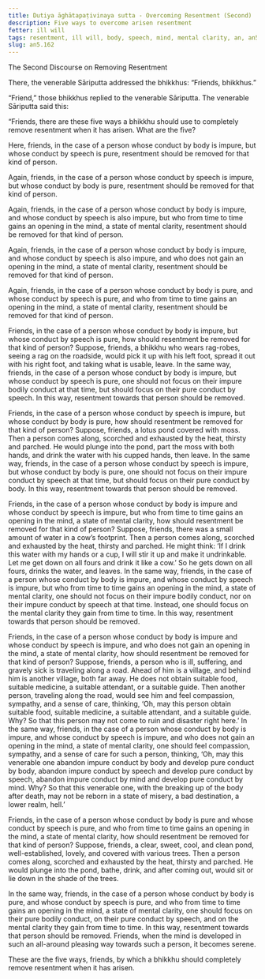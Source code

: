 ```yaml
---
title: Dutiya āghātapaṭivinaya sutta - Overcoming Resentment (Second)
description: Five ways to overcome arisen resentment
fetter: ill will
tags: resentment, ill will, body, speech, mind, mental clarity, an, an5
slug: an5.162
---
```


The Second Discourse on Removing Resentment

There, the venerable Sāriputta addressed the bhikkhus: “Friends, bhikkhus.”

“Friend,” those bhikkhus replied to the venerable Sāriputta. The venerable Sāriputta said this:

“Friends, there are these five ways a bhikkhu should use to completely remove resentment when it has arisen. What are the five?

Here, friends, in the case of a person whose conduct by body is impure, but whose conduct by speech is pure, resentment should be removed for that kind of person.

Again, friends, in the case of a person whose conduct by speech is impure, but whose conduct by body is pure, resentment should be removed for that kind of person.

Again, friends, in the case of a person whose conduct by body is impure, and whose conduct by speech is also impure, but who from time to time gains an opening in the mind, a state of mental clarity, resentment should be removed for that kind of person.

Again, friends, in the case of a person whose conduct by body is impure, and whose conduct by speech is also impure, and who does not gain an opening in the mind, a state of mental clarity, resentment should be removed for that kind of person.

Again, friends, in the case of a person whose conduct by body is pure, and whose conduct by speech is pure, and who from time to time gains an opening in the mind, a state of mental clarity, resentment should be removed for that kind of person.

Friends, in the case of a person whose conduct by body is impure, but whose conduct by speech is pure, how should resentment be removed for that kind of person? Suppose, friends, a bhikkhu who wears rag-robes, seeing a rag on the roadside, would pick it up with his left foot, spread it out with his right foot, and taking what is usable, leave. In the same way, friends, in the case of a person whose conduct by body is impure, but whose conduct by speech is pure, one should not focus on their impure bodily conduct at that time, but should focus on their pure conduct by speech. In this way, resentment towards that person should be removed.

Friends, in the case of a person whose conduct by speech is impure, but whose conduct by body is pure, how should resentment be removed for that kind of person? Suppose, friends, a lotus pond covered with moss. Then a person comes along, scorched and exhausted by the heat, thirsty and parched. He would plunge into the pond, part the moss with both hands, and drink the water with his cupped hands, then leave. In the same way, friends, in the case of a person whose conduct by speech is impure, but whose conduct by body is pure, one should not focus on their impure conduct by speech at that time, but should focus on their pure conduct by body. In this way, resentment towards that person should be removed.

Friends, in the case of a person whose conduct by body is impure and whose conduct by speech is impure, but who from time to time gains an opening in the mind, a state of mental clarity, how should resentment be removed for that kind of person? Suppose, friends, there was a small amount of water in a cow’s footprint. Then a person comes along, scorched and exhausted by the heat, thirsty and parched. He might think: ‘If I drink this water with my hands or a cup, I will stir it up and make it undrinkable. Let me get down on all fours and drink it like a cow.’ So he gets down on all fours, drinks the water, and leaves. In the same way, friends, in the case of a person whose conduct by body is impure, and whose conduct by speech is impure, but who from time to time gains an opening in the mind, a state of mental clarity, one should not focus on their impure bodily conduct, nor on their impure conduct by speech at that time. Instead, one should focus on the mental clarity they gain from time to time. In this way, resentment towards that person should be removed.

Friends, in the case of a person whose conduct by body is impure and whose conduct by speech is impure, and who does not gain an opening in the mind, a state of mental clarity, how should resentment be removed for that kind of person? Suppose, friends, a person who is ill, suffering, and gravely sick is traveling along a road. Ahead of him is a village, and behind him is another village, both far away. He does not obtain suitable food, suitable medicine, a suitable attendant, or a suitable guide. Then another person, traveling along the road, would see him and feel compassion, sympathy, and a sense of care, thinking, ‘Oh, may this person obtain suitable food, suitable medicine, a suitable attendant, and a suitable guide. Why? So that this person may not come to ruin and disaster right here.’ In the same way, friends, in the case of a person whose conduct by body is impure, and whose conduct by speech is impure, and who does not gain an opening in the mind, a state of mental clarity, one should feel compassion, sympathy, and a sense of care for such a person, thinking, ‘Oh, may this venerable one abandon impure conduct by body and develop pure conduct by body, abandon impure conduct by speech and develop pure conduct by speech, abandon impure conduct by mind and develop pure conduct by mind. Why? So that this venerable one, with the breaking up of the body after death, may not be reborn in a state of misery, a bad destination, a lower realm, hell.’

Friends, in the case of a person whose conduct by body is pure and whose conduct by speech is pure, and who from time to time gains an opening in the mind, a state of mental clarity, how should resentment be removed for that kind of person? Suppose, friends, a clear, sweet, cool, and clean pond, well-established, lovely, and covered with various trees. Then a person comes along, scorched and exhausted by the heat, thirsty and parched. He would plunge into the pond, bathe, drink, and after coming out, would sit or lie down in the shade of the trees.

In the same way, friends, in the case of a person whose conduct by body is pure, and whose conduct by speech is pure, and who from time to time gains an opening in the mind, a state of mental clarity, one should focus on their pure bodily conduct, on their pure conduct by speech, and on the mental clarity they gain from time to time. In this way, resentment towards that person should be removed. Friends, when the mind is developed in such an all-around pleasing way towards such a person, it becomes serene.

These are the five ways, friends, by which a bhikkhu should completely remove resentment when it has arisen.